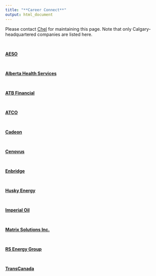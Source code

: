 ```yaml
---
title: "**Career Connect**"
output: html_document
---
```


Please contact [Chel](mailto:imstatsbee@gmail.com) for maintaining this page.  Note that only Calgary-headquartered companies are listed here.  

<!-- The definition of **data scientist** is not well defined; however, this term is used in a very broad sense based on the contents noted on the following pages:

* [What is a data scientist? 14 definitions of a data scientist!](http://bigdata-madesimple.com/what-is-a-data-scientist-14-definitions-of-a-data-scientist/){target="_blank"}
* [Data science from Wikipedia](https://en.wikipedia.org/wiki/Data_science){target="_blank"}
* [What is data science? A data science definition](https://www.springboard.com/blog/data-science-definition/){target="_blank"}


The following criteria are considered to list 

* Does this company need data scientist?  (What kinds of tasks are carried out by the data scientists?)
* Does this company provide opportunities for training/education for future data scientists?

-->

<br>

[**AESO**](https://www.aeso.ca/){target="_blank"}

<br>

[**Alberta Health Services**](http://albertahealthservices.ca){target="_blank"}

<br>

[**ATB Financial**](https://www.atb.com/Pages/default.aspx){target="_blank"}

<br>

[**ATCO**](https://www.atco.com/){target="_blank"}

<br>

[**Cadeon**](http://cadeon.com/){target="_blank"}

<br>

[**Cenovus**](http://cenovus.com/){target="_blank"}

<br>

[**Enbridge**](http://www.enbridge.com/){target="_blank"}

<br>

[**Husky Energy**](){target="_blank"}

<br>

[**Imperial Oil**](https://www.imperialoil.ca/){target="_blank"}

<br>

[**Matrix Solutions Inc.**](https://www.matrix-solutions.com/){target="_blank"}

<br>

[**RS Energy Group**](https://www.rseg.com/about/careers){target="_blank"}

<br>

[**TransCanada**](https://www.transcanada.com/){target="_blank"}
<br>
